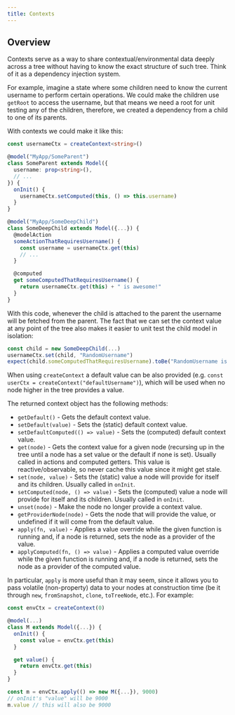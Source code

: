 ```yaml
---
title: Contexts
---
```


## Overview

Contexts serve as a way to share contextual/environmental data deeply across a tree without having to know the exact structure of such tree.
Think of it as a dependency injection system.

For example, imagine a state where some children need to know the current username to perform certain operations. We could make the children use `getRoot` to access the username, but that means we need a root for unit testing any of the children, therefore, we created a dependency from a child to one of its parents.

With contexts we could make it like this:

```ts
const usernameCtx = createContext<string>()

@model("MyApp/SomeParent")
class SomeParent extends Model({
  username: prop<string>(),
  // ...
}) {
  onInit() {
    usernameCtx.setComputed(this, () => this.username)
  }
}

@model("MyApp/SomeDeepChild")
class SomeDeepChild extends Model({...}) {
  @modelAction
  someActionThatRequiresUsername() {
    const username = usernameCtx.get(this)
    // ...
  }

  @computed
  get someComputedThatRequiresUsername() {
    return usernameCtx.get(this) + " is awesome!"
  }
}
```

With this code, whenever the child is attached to the parent the username will be fetched from the parent.
The fact that we can set the context value at any point of the tree also makes it easier to unit test the child model in isolation:

```ts
const child = new SomeDeepChild(...)
usernameCtx.set(child, "RandomUsername")
expect(child.someComputedThatRequiresUsername).toBe("RandomUsername is awesome!")
```

When using `createContext` a default value can be also provided (e.g. `const userCtx = createContext("defaultUsername")`), which will be used when no node higher in the tree provides a value.

The returned context object has the following methods:

- `getDefault()` - Gets the default context value.
- `setDefault(value)` - Sets the (static) default context value.
- `setDefaultComputed(() => value)` - Sets the (computed) default context value.
- `get(node)` - Gets the context value for a given node (recursing up in the tree until a node has a set value or the default if none is set). Usually called in actions and computed getters. This value is reactive/observable, so never cache this value since it might get stale.
- `set(node, value)` - Sets the (static) value a node will provide for itself and its children. Usually called in `onInit`.
- `setComputed(node, () => value)` - Sets the (computed) value a node will provide for itself and its children. Usually called in `onInit`.
- `unset(node)` - Make the node no longer provide a context value.
- `getProviderNode(node)` - Gets the node that will provide the value, or undefined if it will come from the default value.
- `apply(fn, value)` - Applies a value override while the given function is running and, if a node is returned, sets the node as a provider of the value.
- `applyComputed(fn, () => value)` - Applies a computed value override while the given function is running and, if a node is returned, sets the node as a provider of the computed value.

In particular, `apply` is more useful than it may seem, since it allows you to pass volatile (non-property) data to your nodes at construction time (be it through `new`, `fromSnapshot`, `clone`, `toTreeNode`, etc.).
For example:

```ts
const envCtx = createContext(0)

@model(...)
class M extends Model({...}) {
  onInit() {
    const value = envCtx.get(this)
  }

  get value() {
    return envCtx.get(this)
  }
}

const m = envCtx.apply(() => new M({...}), 9000)
// onInit's "value" will be 9000
m.value // this will also be 9000
```
